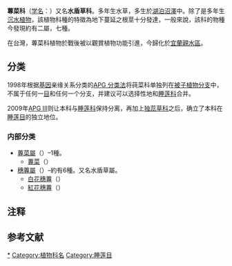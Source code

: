 {{Automatic taxobox
| fossil_range = {{fossil range|115|0}}[[白垩纪|白垩纪]]早期 - [[全新世|現代]]
| image = Cabomba aquatica 1 (Piotr Kuczynski).jpg
| image_caption = [[黄菊花草|黄菊花草]]（''Cabomba aquatica''） 
| taxon = Cabombaceae
| authority = [[Rich.|Rich.]] ex [[A.Rich.|A.Rich.]], 1822
| type_genus=[[穗蓴屬|穗蓴屬]]<br>''Cabomba''
| type_genus_authority=[[Aubl.|Aubl.]], 1775
| subdivision_ranks = [[屬_(生物)|屬]]
| subdivision = 
*[[蓴菜屬|蓴菜屬]] ''Brasenia''
*[[穗蓴屬|穗蓴屬]] ''Cabomba''
}}

'''蓴菜科'''（[[学名|学名]]：{{lang|la|Cabombaceae}}）又名'''水盾草科'''。多年生水草，多生於[[湖泊|湖泊]][[沼澤|沼澤]]中。除了是多年生[[沉水植物|沉水植物]]，該植物科種的特徵為地下蔓延之根莖十分發達，一般來說，該科的物種今發現約有二屬，七種。

在台灣，蓴菜科植物於戰後被以觀賞植物功能引進，今歸化於[[宜蘭縣|宜蘭]][[親水區|親水區]]。

==分类==
1998年根据[[基因|基因]]亲缘关系分类的[[APG_分类法|APG 分类法]]将莼菜科单独列在[[被子植物分支|被子植物分支]]中，不属于任何一[[目_(生物)|目]]和任何一个分支，并建议可以选择性地和[[睡莲科|睡莲科]]合并。

2009年[[APG_III|APG III]]则让本科与[[睡莲科|睡莲科]]保持分离，再加上[[独蕊草科|独蕊草科]]之后，确立了本科在[[睡莲目|睡莲目]]的独立地位。{{r|APG3}}

===内部分类===
* [[蓴菜屬|蓴菜屬]]（''{{lang|la|Brasenia}}''）–1種。
** [[蓴菜|蓴菜]]（''{{lang|la|Brasenia schreberi}}''）
* [[穗蓴屬|穗蓴屬]]（''{{lang|la|Cabomba}}''）–約有6種。又名水盾草屬。
** [[白花穗蓴|白花穗蓴]]（''{{lang|la|Cabomba caroliniana}}''）
** [[紅花穗蓴|紅花穗蓴]]（''{{lang|la|Cabomba furcata}}''）

==注释==
{{標音|字=蓴|拼音=chún|中古=zjyn}}

==参考文献==
{{reflist|refs=
<ref name="APG3">{{Cite journal |last=Angiosperm Phylogeny Group |year=2009 |title=An update of the Angiosperm Phylogeny Group classification for the orders and families of flowering plants: APG III |journal=Botanical Journal of the Linnean Society |volume=161 |issue=2 |pages=105–121 |url=http://onlinelibrary.wiley.com/doi/10.1111/j.1095-8339.2009.00996.x/abstract |doi=10.1111/j.1095-8339.2009.00996.x |access-date=2016-06-14 |archive-date=2017-05-25 |archive-url=https://wayback.archive-it.org/all/20170525104318/http://onlinelibrary.wiley.com/doi/10.1111/j.1095-8339.2009.00996.x/abstract |dead-url=no }}</ref>
}}
{{Taxonbar|from=Q856266}}

[[Category:蓴菜科|*]]
[[Category:植物科名|Category:植物科名]]
[[Category:睡莲目|Category:睡莲目]]
